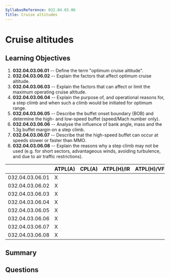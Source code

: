 ```yaml
---
SyllabusReference: 032.04.03.06
Title: Cruise altitudes
---
```


# Cruise altitudes

## Learning Objectives

1. **032.04.03.06.01** -- Define the term "optimum cruise altitude".
2. **032.04.03.06.02** -- Explain the factors that affect optimum cruise
   altitude.
3. **032.04.03.06.03** -- Explain the factors that can affect or limit the
   maximum operating cruise altitude.
4. **032.04.03.06.04** -- Explain the purpose of, and operational reasons for, a
   step climb and when such a climb would be initiated for optimum range.
5. **032.04.03.06.05** -- Describe the buffet onset boundary (BOB) and determine
   the high- and low-speed buffet (speed/Mach number only).
6. **032.04.03.06.06** -- Analyse the influence of bank angle, mass and the 1.3g
   buffet margin on a step climb.
7. **032.04.03.06.07** -- Describe that the high-speed buffet can occur at
   speeds slower or faster than MMO.
8. **032.04.03.06.08** -- Explain the reasons why a step climb may not be used
   (e.g. for short sectors, advantageous winds, avoiding turbulence, and due to
   air traffic restrictions).

|                 | ATPL(A) | CPL(A) | ATPL(H)/IR | ATPL(H)/VFR | CPL(H) | IR  | CBIR(A) |
| --------------- | ------- | ------ | ---------- | ----------- | ------ | --- | ------- |
| 032.04.03.06.01 | X       |        |            |             |        |     |         |
| 032.04.03.06.02 | X       |        |            |             |        |     |         |
| 032.04.03.06.03 | X       |        |            |             |        |     |         |
| 032.04.03.06.04 | X       |        |            |             |        |     |         |
| 032.04.03.06.05 | X       |        |            |             |        |     |         |
| 032.04.03.06.06 | X       |        |            |             |        |     |         |
| 032.04.03.06.07 | X       |        |            |             |        |     |         |
| 032.04.03.06.08 | X       |        |            |             |        |     |         |

## Summary

## Questions
